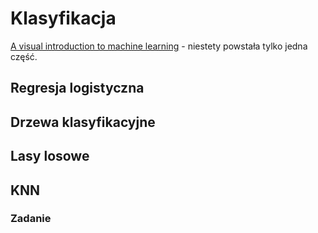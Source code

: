 # Klasyfikacja

[A visual introduction to machine learning](http://www.r2d3.us/visual-intro-to-machine-learning-part-1/) - niestety powstała tylko jedna część.

## Regresja logistyczna

## Drzewa klasyfikacyjne

## Lasy losowe

## KNN

### Zadanie